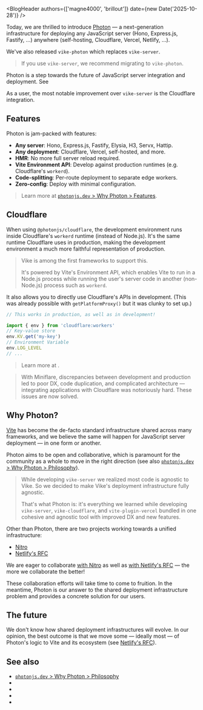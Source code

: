 
<BlogHeader authors={['magne4000', 'brillout']} date={new Date('2025-10-28')} />

Today, we are thrilled to introduce [Photon](https://photonjs.dev) — a next-generation infrastructure for deploying any JavaScript server (Hono, Express.js, Fastify, ...) anywhere (self-hosting, Cloudflare, Vercel, Netlify, ...).

We've also released <Link href="/vike-photon">`vike-photon`</Link> which replaces `vike-server`.

> If you use `vike-server`, we recommend <Link href="/migration/vike-photon">migrating to `vike-photon`</Link>.

Photon is a step towards the future of JavaScript server integration and deployment. See <Link href="#why-photon" />

As a user, the most notable improvement over `vike-server` is the <Link href="#cloudflare">Cloudflare integration</Link>.

## Features

Photon is jam-packed with features:
- **Any server**: Hono, Express.js, Fastify, Elysia, H3, Servx, Hattip.
- **Any deployment**: Cloudflare, Vercel, self-hosted, and more.
- **HMR**: No more full server reload required.
- **Vite Environment API**: Develop against production runtimes (e.g. Cloudflare's `workerd`).
- **Code-splitting**: Per-route deployment to separate edge workers.
- **Zero-config**: Deploy with minimal configuration.

> Learn more at [`photonjs.dev` > Why Photon > Features](https://photonjs.dev/why#features).

## Cloudflare


When using `@photonjs/cloudflare`, the development environment runs inside Cloudflare's `workerd` runtime (instead of Node.js). It's the same runtime Cloudflare uses in production, making the development environment a much more faithful representation of production.

> Vike is among the first frameworks to support this.
>
> It's powered by <Link href="/blog/vite-6">Vite's Environment API</Link>, which enables Vite to run in a Node.js process while running the user's server code in another (non-Node.js) process such as `workerd`.

It also allows you to directly use Cloudflare's APIs in development. (This was already possible with `getPlatformProxy()` but it was clunky to set up.)

```ts
// This works in production, as well as in development!

import { env } from 'cloudflare:workers'
// Key-value store
env.KV.get('my-key')
// Environment Variable
env.LOG_LEVEL
// ...
```

> Learn more at <Link href="/cloudflare#cloudflare-apis" doNotInferSectionTitle />.

> With Miniflare, discrepancies between development and production led to poor DX, code duplication, and complicated architecture — integrating applications with Cloudflare was notoriously hard. These issues are now solved.

## Why Photon?

[Vite](https://vite.dev) has become the de-facto standard infrastructure shared across many frameworks, and we believe the same will happen for JavaScript server deployment — in one form or another.

Photon aims to be open and collaborative, which is paramount for the community as a whole to move in the right direction (see also [`photonjs.dev` > Why Photon > Philosophy](https://photonjs.dev/why#philosophy)).

> While developing `vike-server` <Link href="/blog/vike-server#sharing-with-other-frameworks">we realized most code is agnostic to Vike</Link>. So we decided to make Vike's deployment infrastructure fully agnostic.
>
> That's what Photon is: it's everything we learned while developing `vike-server`, `vike-cloudflare`, and `vite-plugin-vercel` bundled in one cohesive and agnostic tool with improved DX and new features.

Other than Photon, there are two projects working towards a unified infrastructure:
 - [Nitro](https://nitro.build)
 - [Netlify's RFC](https://github.com/vitejs/vite/discussions/20907)

We are eager to collaborate [with Nitro](https://x.com/brillout/status/1977382732276617245) as well as [with Netlify's RFC](https://github.com/vitejs/vite/discussions/20907#discussioncomment-14739138) — the more we collaborate the better!

These collaboration efforts will take time to come to fruition. In the meantime, Photon is our answer to the shared deployment infrastructure problem and provides a concrete solution for our users.


## The future

We don't know how shared deployment infrastructures will evolve. In our opinion, the best outcome is that we move some — ideally most — of Photon's logic to Vite and its ecosystem (see [Netlify's RFC](https://github.com/vitejs/vite/discussions/20907)).


## See also

- [`photonjs.dev` > Why Photon > Philosophy](https://photonjs.dev/why#philosophy)
- <Link href="/vike-photon" />
- <Link href="/migration/vike-photon" />
- <Link href="/blog/vike-server" />
- <Link href="/blog/vite-6" />
